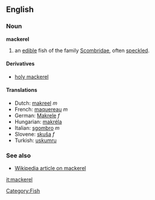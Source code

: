 ==English==

===Noun===
'''mackerel'''
# an [[edible]] fish of the family [[Scombridae]], often [[speckled]].

====Derivatives====
*[[holy mackerel]]

====Translations====
*Dutch: [[makreel]] ''m''
*French: [[maquereau]] ''m''
*German: [[Makrele]] ''f''
*Hungarian: [[makréla]]
*Italian: [[sgombro]] ''m''
*Slovene: [[skuša]] ''f''
*Turkish: [[uskumru]]

===See also===
*[[w:mackerel|Wikipedia article on mackerel]]

[[Category:Fish]]
[[it:mackerel]]